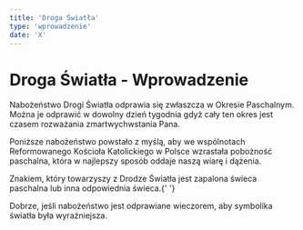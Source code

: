 ```yaml
---
title: 'Droga Światła'
type: 'wprowadzenie'
date: 'X'
---
```


# Droga Światła - Wprowadzenie

<div className="font-light space-y-2">
  <p className="dropcap">
    Nabożeństwo Drogi Światła odprawia się zwłaszcza w Okresie Paschalnym. Można
    je odprawić w dowolny dzień tygodnia gdyż cały ten okres jest czasem
    rozważania zmartwychwstania Pana.
  </p>
  <p>
    Poniższe nabożeństwo powstało z myślą, aby we wspólnotach Reformowanego
    Kościoła Katolickiego w Polsce wzrastała pobożność paschalna, która w
    najlepszy sposób oddaje naszą wiarę i dążenia.
  </p>
  <p>
    Znakiem, który towarzyszy z Drodze Światła jest zapalona świeca paschalna
    lub inna odpowiednia świeca.{' '}
  </p>
  <p>
    Dobrze, jeśli nabożeństwo jest odprawiane wieczorem, aby symbolika światła
    była wyraźniejsza.
  </p>
</div>
